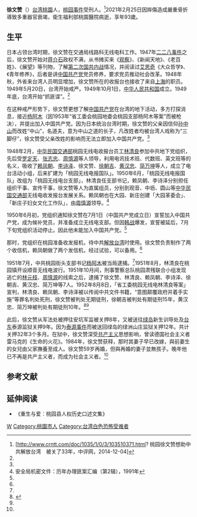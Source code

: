 '''徐文赞'''（{{bd|1928年||2021年||catIdx=Hsu}}）[[台湾|台湾]][[桃園市|桃園]]人，[[桃园事件|桃园事件]]受刑人。<ref name=zpw>[http://www.crntt.com/doc/1035/1/0/3/103510371.html? 桃园徐文赞想助中共解放台湾　被关了33年，中评网，2014-12-04]</ref>2021年2月25日因摔傷造成嚴重骨折導致多重器官衰竭，衛生福利部桃園醫院病逝，享年93歲。

==生平==
日本占领台湾时期，徐文赞在交通局线路科无线电科工作。1947年[[二二八事件|二二八事件]]之后，徐文赞开始对[[蒋介石|蒋介石]]政权不满，从书摊买来《[[观察_(杂志)|观察]]》、《新闻天地》、《老百姓》、《展望》等刊物，了解[[第二次国共内战|第二次国共内战]]情况，并阅读过[[艾思奇|艾思奇]]《大众哲学》、《青年修养》，后者是讲[[中国共产党|中国共产党]]党员修养，要求党员推动社会改革。1948年秋，外省来台湾人员明显增加，徐文赞所在的收报台也接收了来自[[上海|上海]]的职员。1949年5月20日，台湾开始戒严。1949年10月1日，[[中华人民共和国|中华人民共和国]]成立。1949年底，台湾开始“抓匪谍”。<ref name=zpw/>

在这种戒严形势下，徐文赞更想了解[[中国共产党|中国共产党]]在台湾的地下活动，多方打探消息，接近[[杨阿木|杨阿木]]（因1953年“省工委会桃园地委会桃园支部杨阿木等案”而被枪决），并提出加入中国共产党。因为日本统治台湾时期，徐文赞的父亲因信仰[[孙中山|孙中山]]而改姓“中山”，名道夫，意为中山之道的长子，凡改姓者均被台湾人戏称为“三脚仔”，徐文赞受父亲改姓的影响而无法立即加入中国共产党。<ref name=zpw/>

1948年2月，[[中华民国交通部|中华民国交通部]]桃园无线电收报台员工[[林清良|林清良]]参加中共地下党组织，先后受[[罗定天|罗定天]]、[[张志忠|张志忠]]、[[周慎源|周慎源]]等人领导，利用电讯技术班、代数班、英文班等的名义，吸收了[[赖凤朝|赖凤朝]]、[[李诗泽|李诗泽]]、徐文赞、[[徐朝吉|徐朝吉]]、[[黄汉忠|黄汉忠]]、[[简万坤|简万坤]]等人，成立了电台活动小组，后来扩建为「桃园无线电报国队」。1950年6月，「桃园无线电报国队」改组为「桃园无线电台支部」，林清良任支部书记，赖凤朝、李诗泽分别担任组织干事、宣传干事，徐文赞等人为直属组员，分别到观音、中坜、圆山等[[中华民国交通部|中华民国交通部]]无线电收发报台发展关系。赖凤朝也在大园、新庄创建「大园革委会」、「新庄子妇女文化工作队」，由[[周慎源|周慎源]]领导。<ref name=aqj>安全局机密文件：历年办理匪案汇编（第2辑），1991年</ref>

1950年6月初，党组织通知徐文赞在7月1日（中国共产党成立日）宣誓加入中国共产党，成为候补党员，并准备成立无线电支部。但因[[韩战|韩战]]爆发，宣誓被延后，7月下旬党组织活动停止。因此他未能加入中国共产党。<ref name=zpw/>

那时，党组织在桃园准备收发报机，待中共[[解放台湾|解放台湾]]时使用。徐文赞负责制作了两个收信机，赖凤朝做了两个发信机，经过试验，可以备用。<ref name=zpw/>

1951年7月，中共桃园街头支部书记[[杨阿木|杨阿木]]被当局逮捕。<ref name=zpw/>1951年8月，林清良在桃园镇开设顺音无线电波行。1951年10月间，刑事警察总队桃园肃残联合小组发现逃亡的[[林元枝|林元枝]]、[[周慎源|周慎源]]的线索之后，逮捕了徐文赞、林清良、赖凤朝、李诗泽、徐朝吉、黄汉忠、简万坤等7人。1952年8月8日，「省工委桃园无线电林清良等案」宣判，林清良、赖凤朝、李诗泽被以传阅中共文件书籍，“意图颠覆政府并着手实施”等罪名判处死刑，徐文赞被判处无期徒刑，徐朝吉被判处有期徒刑15年，黄汉忠、简万坤被判处有期徒刑10年。<ref>{{Cite web |url=http://www.huaxia.com/lasd/twzlk/zzsj/2003/06/475240.html |title=桃园事件，华夏经纬网，2003-06-05 |access-date=2014-12-03 |archive-date=2019-08-14 |archive-url=https://web.archive.org/web/20190814001857/http://www.huaxia.com/lasd/twzlk/zzsj/2003/06/475240.html |dead-url=no }}</ref><ref name=aqj/>

此后，徐文赞从军法处被押往安坑军监被关押8年，又被送往[[绿岛|绿岛]]新生训导处及[[臺東縣|台东]]泰源监狱关押9年。因为[[泰源事件|泰源事件]]而被送回绿岛的绿洲山庄监狱关押12年。共计关押32年3个多月。在狱中，徐文赞深受[[共产主义|共产主义]]思想影响，曾读德国社会主义者雷马克的《生命的火花》。1984年，徐文赞获释，那时其妻子早已改嫁，與前妻生的女兒由父家撫養至成人。徐文赞59岁再婚，但與再婚的妻子並無孩子。晚年他已不再是共产主义者，而成为社会主义者。<ref name=zpw/>

==参考文献==
{{reflist}}

==延伸阅读==
*《重生与爱︰桃园县人权历史口述文集》

{{DEFAULTSORT:Xu徐}}
[[Category:徐姓|W]]
[[Category:桃園市人|Category:桃園市人]]
[[Category:台湾白色恐怖受难者|Category:台湾白色恐怖受难者]]